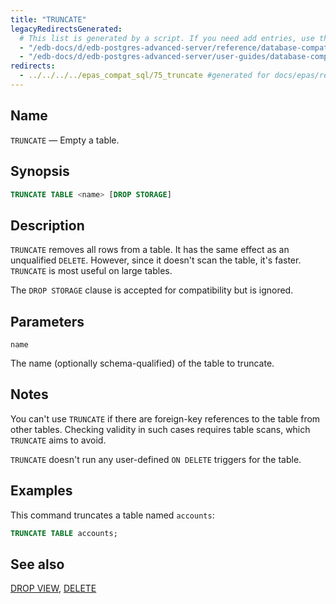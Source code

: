 ```yaml
---
title: "TRUNCATE"
legacyRedirectsGenerated:
  # This list is generated by a script. If you need add entries, use the `legacyRedirects` key.
  - "/edb-docs/d/edb-postgres-advanced-server/reference/database-compatibility-for-oracle-developers-reference-guide/9.6/Database_Compatibility_for_Oracle_Developers_Reference_Guide.1.092.html"
  - "/edb-docs/d/edb-postgres-advanced-server/user-guides/database-compatibility-for-oracle-developers-guide/9.5/Database_Compatibility_for_Oracle_Developers_Guide.1.118.html"
redirects:
  - ../../../../epas_compat_sql/75_truncate #generated for docs/epas/reorg-role-use-case-mode
---
```


<div id="truncate" class="registered_link"></div>

## Name

`TRUNCATE` &mdash; Empty a table.

## Synopsis

```sql
TRUNCATE TABLE <name> [DROP STORAGE]
```

## Description

`TRUNCATE` removes all rows from a table. It has the same effect as an unqualified `DELETE`. However, since it doesn't scan the table, it's faster. `TRUNCATE` is most useful on large tables.

The `DROP STORAGE` clause is accepted for compatibility but is ignored.

## Parameters

`name`

 The name (optionally schema-qualified) of the table to truncate.

## Notes

You can't use `TRUNCATE` if there are foreign-key references to the table from other tables. Checking validity in such cases requires table scans, which `TRUNCATE` aims to avoid.

`TRUNCATE` doesn't run any user-defined `ON DELETE` triggers for the table.

## Examples

This command truncates a table named `accounts`:

```sql
TRUNCATE TABLE accounts;
```

## See also

[DROP VIEW](62_drop_view/#drop_view), [DELETE](44_delete/#delete)
